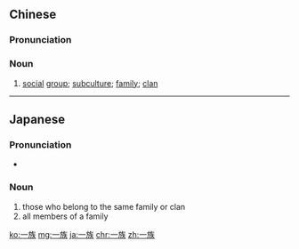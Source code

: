 ==Chinese==
{{zh-forms}}

===Pronunciation===
{{zh-pron
|m=一zú
|c=jat1 zuk6
|h=pfs=yit-chhu̍k
|cat=n
}}

===Noun===
{{zh-noun}}

# [[social]] [[group]]; [[subculture]]; [[family]]; [[clan]]

----

==Japanese==
{{ja-kanjitab|いち|ぞく|yomi=o}}

===Pronunciation===
* {{ja-pron|いちぞく}}

===Noun===
{{ja-noun|いちぞく}}

# those who belong to the same family or clan
# all members of a family

[[ko:一族]]
[[mg:一族]]
[[ja:一族]]
[[chr:一族]]
[[zh:一族]]